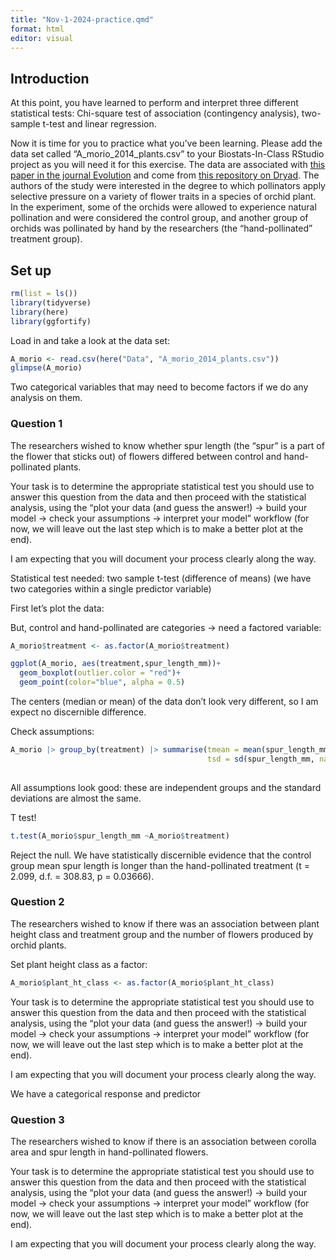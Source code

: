 ```yaml
---
title: "Nov-1-2024-practice.qmd"
format: html
editor: visual
---
```


## Introduction

At this point, you have learned to perform and interpret three different statistical tests: Chi-square test of association (contingency analysis), two-sample t-test and linear regression.

Now it is time for you to practice what you've been learning. Please add the data set called "A_morio_2014_plants.csv" to your Biostats-In-Class RStudio project as you will need it for this exercise. The data are associated with [this paper in the journal Evolution](https://academic.oup.com/evolut/article/70/3/716/6852093?login=true) and come from [this repository on Dryad](https://datadryad.org/stash/dataset/doi:10.5061/dryad.nf663). The authors of the study were interested in the degree to which pollinators apply selective pressure on a variety of flower traits in a species of orchid plant. In the experiment, some of the orchids were allowed to experience natural pollination and were considered the control group, and another group of orchids was pollinated by hand by the researchers (the "hand-pollinated" treatment group).

## Set up

```r
rm(list = ls())
library(tidyverse)
library(here)
library(ggfortify)
```

Load in and take a look at the data set:

```r
A_morio <- read.csv(here("Data", "A_morio_2014_plants.csv"))
glimpse(A_morio)
```

Two categorical variables that may need to become factors if we do any analysis on them.

### Question 1

The researchers wished to know whether spur length (the "spur" is a part of the flower that sticks out) of flowers differed between control and hand-pollinated plants.

Your task is to determine the appropriate statistical test you should use to answer this question from the data and then proceed with the statistical analysis, using the "plot your data (and guess the answer!) -\> build your model -\> check your assumptions -\> interpret your model" workflow (for now, we will leave out the last step which is to make a better plot at the end).

I am expecting that you will document your process clearly along the way.

Statistical test needed: two sample t-test (difference of means) (we have two categories within a single predictor variable) 

First let's plot the data:

But, control and hand-pollinated are categories -> need a factored variable:

```r
A_morio$treatment <- as.factor(A_morio$treatment)
```


```r
ggplot(A_morio, aes(treatment,spur_length_mm))+
  geom_boxplot(outlier.color = "red")+
  geom_point(color="blue", alpha = 0.5)
```

The centers (median or mean) of the data don't look very different, so I am expect no discernible difference.

Check assumptions:

```r
A_morio |> group_by(treatment) |> summarise(tmean = mean(spur_length_mm, na.rm = T),
                                            tsd = sd(spur_length_mm, na.rm = F)) |> View()
  
```

All assumptions look good: these are independent groups and the standard deviations are almost the same.

T test!

```r
t.test(A_morio$spur_length_mm ~A_morio$treatment)
```
Reject the null. We have statistically discernible evidence that the control group mean spur length is longer than the hand-pollinated treatment (t = 2.099, d.f. = 308.83, p = 0.03666).

### Question 2

The researchers wished to know if there was an association between plant height class and treatment group and the number of flowers produced by orchid plants.

Set plant height class as a factor:

```r
A_morio$plant_ht_class <- as.factor(A_morio$plant_ht_class)
```


Your task is to determine the appropriate statistical test you should use to answer this question from the data and then proceed with the statistical analysis, using the "plot your data (and guess the answer!) -\> build your model -\> check your assumptions -\> interpret your model" workflow (for now, we will leave out the last step which is to make a better plot at the end).

I am expecting that you will document your process clearly along the way.

We have a categorical response and predictor

### Question 3

The researchers wished to know if there is an association between corolla area and spur length in hand-pollinated flowers.

Your task is to determine the appropriate statistical test you should use to answer this question from the data and then proceed with the statistical analysis, using the "plot your data (and guess the answer!) -\> build your model -\> check your assumptions -\> interpret your model" workflow (for now, we will leave out the last step which is to make a better plot at the end).

I am expecting that you will document your process clearly along the way.
